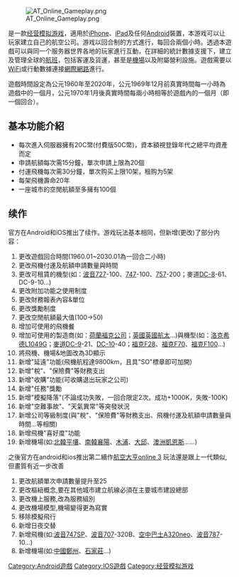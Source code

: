 {{NoteTA
| G1=Games
}}
{{Infobox VG
| title = 航空大亨online
| english = Air Tycoon Online
| developer = TRADEGAME Lab Inc.
| series = 航空大亨
| genre = [[模拟经营游戏|模拟经营]]
| platforms = [[iOS|iOS]]、[[Android|Android]]
}}

[[File:AT_Online_Gameplay.png|thumb]]



{{vgname|航空大亨online|en=Air Tycoon Online(ATO)}}是一款[[经营模拟游戏|经营模拟游戏]]，適用於[[iPhone|iPhone]]、[[iPad|iPad]]及任何[[Android|Android]]裝置，本游戏可以让玩家建立自己的航空公司。游戏以回合制的方式進行，每回合兩個小時。透過本遊戲可以與同一个服务器世界各地的玩家進行互動，在詳細的統計數據支援下，建立及管理全球的[[飛機|航班]]，包括客運及貨運，甚至是[[機場|機場]]以及附屬營利設施。遊戲需要以[[WiFi|WiFi]]或行動數據連接[[網際網路|網際網路]]進行。

遊戲時間設定為公元1960年至2020年，公元1969年12月前真實時間每一小時為遊戲中的一個月，公元1970年1月後真實時間每兩小時相等於遊戲內的一個月（即一個回合）。

== 基本功能介紹 ==

* 每次進入伺服器擁有20C幣(付費版50C幣)，資本額視登錄年代之總平均資產而定
* 申請航額每次需15分鐘，單次申請上限為20個
* 付運飛機每次需30分鐘，單次购买上限10架，租购为5架
* 每架飛機壽命20年
* 一座城市的空閒航額至多擁有100個

== 续作 ==

官方在Android和iOS推出了续作{{vgname|[[航空大亨online_2|航空大亨online 2]]|en=Air Tycoon Online 2(ATO2)}}。游戏玩法基本相同，但新增(更改)了部分内容：

# 更改遊戲回合時間(1960.01~2030.01為一回合二小時)
# 更改飛機付運及航額申請數量與時間
# 更改可租賃的機型(如：[[波音|波音]][[波音727|727]]-100、[[747|747]]-100、[[757|757]]-200；麥道[[DC-8|DC-8]]-61、DC-9-10...)
# 更改附加功能之使用制度
# 更改財務報表內容&單位
# 更改獎勵制度
# 更改空閒航額最大值(100→50)
# 增加可使用的飛機餐
# 增加可使用的製造商(如：[[荷蘭|荷蘭]][[福克公司|福克公司]]；[[英國|英國]][[英國航太|英國航太]]...)與機型(如：[[洛克希德|洛克希德]][[L1049G|L1049G]]；[[麥道|麥道]][[DC-9|DC-9]]-21、[[DC-10|DC-10]]-40；[[福克F28|福克F28]]、[[福克F70|福克F70]]、[[福克F100|福克F100]]...)
# 將飛機、機場&地圖改為3D顯示
# 新增"延遠"功能(飛機航程達9800km，且具"SO"標章即可加開)
# 新增"稅"、"保險費"等財務支出
# 新增"收購"功能(可收購退出玩家之公司)
# 新增"任務"獎勵
# 新增"模擬降落"(不論成功失敗，一回合限定2次。成功+1000K，失敗-100K)
# 新增"空難事故"、"天氣異常"等突發狀況
# 新增公司等級制度(與"稅"、"保險費"等財務支出、飛機付運及航額申請數量與時間...等相關)
# 新增飛機"喜好度"功能
# 新增機場(如:[[北韓|北韓]][[平壤|平壤]]、[[南韓|南韓]][[襄陽郡_(韓國)|襄陽]]、[[木浦|木浦]]、[[大邱|大邱]]、[[澳大利亞|澳洲]][[凱恩斯_(昆士蘭州)|凱恩斯]]......)

之後官方在android和ios推出第二續作[[航空大亨online_3|航空大亨online 3]] 玩法還是跟上一代類似,但畫質有近一步改善

# 更改航額單次申請數量提升至25
# 更改樞紐概念,要在其他城市建立航線必須在主要城市建設總部
# 更改機上服務,改為服務組別
# 更改機場模型,機場變得更為寫實
# 移除模擬飛行
# 新增日夜交替
# 新增飛機(如:[[波音747SP|波音747SP]]、[[波音707|波音707]]-320B、[[空中巴士A320neo|空中巴士A320neo]]、[[波音787|波音787]]-10...)
# 新增機場(如:[[中國|中國]][[鄭州|鄭州]]、[[石家莊|石家莊]]...)

{{DEFAULTSORT:Air Tycoon Online}}
[[Category:Android遊戲|Category:Android遊戲]]
[[Category:IOS遊戲|Category:IOS遊戲]]
[[Category:经营模拟游戏|Category:经营模拟游戏]]